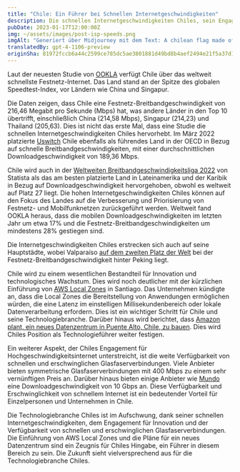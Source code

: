 ```yaml
---
title: "Chile: Ein Führer bei Schnellen Internetgeschwindigkeiten"
description: Die schnellen Internetgeschwindigkeiten Chiles, sein Engagement für Innovation und die Verfügbarkeit von erschwinglichem Glasfaser-Internet positionieren es als einen Führer in der Technologiebranche.
pubDate: 2023-01-17T12:00:00Z
img: ~/assets/images/post-isp-speeds.png
imgAlt: "Generiert über Midjourney mit dem Text: A chilean flag made of fiber optics, tech concept art, chile, high definition, detailed, realistic, colorful, hopeful --v 4 --ar 3:2"
translatedBy: gpt-4-1106-preview
originSha: 81972fccb6a44c2599ce785dc5ae3801881d49bd8b4aef2494e21f5a37d19621
---
```


Laut der neuesten Studie von [OOKLA](https://www.ookla.com/articles/global-index-internet-speed-growth-2022) verfügt Chile über das weltweit schnellste Festnetz-Internet. Das Land stand an der Spitze des globalen Speedtest-Index, vor Ländern wie China und Singapur.

Die Daten zeigen, dass Chile eine Festnetz-Breitbandgeschwindigkeit von 216,46 Megabit pro Sekunde (Mbps) hat, was andere Länder in den Top 10 übertrifft, einschließlich China (214,58 Mbps), Singapur (214,23) und Thailand (205,63). Dies ist nicht das erste Mal, dass eine Studie die schnellen Internetgeschwindigkeiten Chiles hervorhebt. Im März 2022 platzierte [Uswitch](https://www.uswitch.com/broadband/global-broadband-index/) Chile ebenfalls als führendes Land in der OECD in Bezug auf schnelle Breitbandgeschwindigkeiten, mit einer durchschnittlichen Downloadgeschwindigkeit von 189,36 Mbps.

Chile wird auch in der [Weltweiten Breitbandgeschwindigkeitsliga 2022](https://es.statista.com/grafico/18015/paises-latinoamericanos-con-mejor-velocidad-de-internet/) von Statista als das am besten platzierte Land in Lateinamerika und der Karibik in Bezug auf Downloadgeschwindigkeit hervorgehoben, obwohl es weltweit auf Platz 27 liegt. Die hohen Internetgeschwindigkeiten Chiles können auf den Fokus des Landes auf die Verbesserung und Priorisierung von Festnetz- und Mobilfunknetzen zurückgeführt werden. Weltweit fand OOKLA heraus, dass die mobilen Downloadgeschwindigkeiten im letzten Jahr um etwa 17% und die Festnetz-Breitbandgeschwindigkeiten um mindestens 28% gestiegen sind.

Die Internetgeschwindigkeiten Chiles erstrecken sich auch auf seine Hauptstädte, wobei Valparaíso [auf dem zweiten Platz der Welt](https://www.ookla.com/articles/global-index-cities-announcement) bei der Festnetz-Breitbandgeschwindigkeit hinter Peking liegt.

Chile wird zu einem wesentlichen Bestandteil für Innovation und technologisches Wachstum. Dies wird noch deutlicher mit der kürzlichen Einführung von [AWS Local Zones](https://www.datacenterdynamics.com/en/news/aws-launches-local-zones-in-perth-and-santiago/) in Santiago. Das Unternehmen kündigte an, dass die Local Zones die Bereitstellung von Anwendungen ermöglichen würden, die eine Latenz im einstelligen Millisekundenbereich oder lokale Datenverarbeitung erfordern. Dies ist ein wichtiger Schritt für Chile und seine Technologiebranche. Darüber hinaus wird berichtet, dass [Amazon plant, ein neues Datenzentrum in Puente Alto, Chile, zu bauen](https://www.biobiochile.cl/noticias/economia/negocios-y-empresas/2022/07/27/amazon-inicia-solicitud-para-la-construccion-de-un-datacenter-en-puente-alto.shtml). Dies wird Chiles Position als Technologieführer weiter festigen.

Ein weiterer Aspekt, der Chiles Engagement für Hochgeschwindigkeitsinternet unterstreicht, ist die weite Verfügbarkeit von schnellen und erschwinglichen Glasfaserverbindungen. Viele Anbieter bieten symmetrische Glasfaserverbindungen mit 400 Mbps zu einem sehr vernünftigen Preis an. Darüber hinaus bieten einige Anbieter wie [Mundo](https://www.tumundo.cl/fibra-10g/) eine Downloadgeschwindigkeit von 10 Gbps an. Diese Verfügbarkeit und Erschwinglichkeit von schnellem Internet ist ein bedeutender Vorteil für Einzelpersonen und Unternehmen in Chile.

Die Technologiebranche Chiles ist im Aufschwung, dank seiner schnellen Internetgeschwindigkeiten, dem Engagement für Innovation und der Verfügbarkeit von schnellen und erschwinglichen Glasfaserverbindungen. Die Einführung von AWS Local Zones und die Pläne für ein neues Datenzentrum sind ein Zeugnis für Chiles Hingabe, ein Führer in diesem Bereich zu sein. Die Zukunft sieht vielversprechend aus für die Technologiebranche Chiles.
